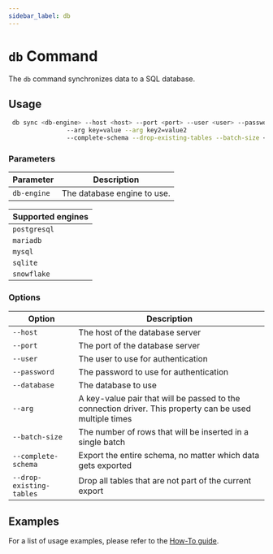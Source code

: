 ```yaml
---
sidebar_label: db
---
```


# `db` Command

The `db` command synchronizes data to a SQL database.

## Usage

```bash
 db sync <db-engine> --host <host> --port <port> --user <user> --password <password> --database <database>
                --arg key=value --arg key2=value2
                --complete-schema --drop-existing-tables --batch-size <batch-size>
```

### Parameters

| Parameter   | Description                 |
| ----------- | --------------------------- |
| `db-engine` | The database engine to use. |

| Supported engines |
| ----------------- |
| `postgresql`      |
| `mariadb`         |
| `mysql`           |
| `sqlite`          |
| `snowflake`       |

### Options

| Option                   | Description                                                                                             |
| ------------------------ | ------------------------------------------------------------------------------------------------------- |
| `--host`                 | The host of the database server                                                                         |
| `--port`                 | The port of the database server                                                                         |
| `--user`                 | The user to use for authentication                                                                      |
| `--password`             | The password to use for authentication                                                                  |
| `--database`             | The database to use                                                                                     |
| `--arg`                  | A key-value pair that will be passed to the connection driver. This property can be used multiple times |
| `--batch-size`           | The number of rows that will be inserted in a single batch                                              |
| `--complete-schema`      | Export the entire schema, no matter which data gets exported                                            |
| `--drop-existing-tables` | Drop all tables that are not part of the current export                                                 |

## Examples

For a list of usage examples, please refer to the [How-To guide](../../../how-to-guides/data-export/datalink/index.mdx).
